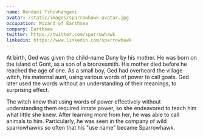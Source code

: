 ```yaml
---
name: Rendani Tshivhangani
avatar: /static/images/sparrowhawk-avatar.jpg
occupation: Wizard of Earthsea
company: Earthsea
twitter: https://twitter.com/sparrowhawk
linkedin: https://www.linkedin.com/sparrowhawk
---
```


At birth, Ged was given the child-name Duny by his mother. He was born on the island of Gont, as a son of a bronzesmith. His mother died before he reached the age of one. As a small boy, Ged had overheard the village witch, his maternal aunt, using various words of power to call goats. Ged later used the words without an understanding of their meanings, to surprising effect.

The witch knew that using words of power effectively without understanding them required innate power, so she endeavored to teach him what little she knew. After learning more from her, he was able to call animals to him. Particularly, he was seen in the company of wild sparrowhawks so often that his "use name" became Sparrowhawk.
